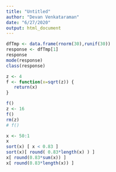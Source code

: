 ```yaml
---
title: "Untitled"
author: "Devan Venkataraman"
date: "6/27/2020"
output: html_document
---
```


```r
dfTmp <- data.frame(rnorm(30),runif(30))
response <- dfTmp[1]
response
mode(response)
class(response)

z <- 4
f <- function(x=sqrt(z)) {
   return(x)
}

f()
z <- 16
f()
rm(z)
# f()

x <- 50:1
x
sort(x) [ x < 0.83 ]
sort(x)[ round( 0.83*length(x) ) ]
x[ round(0.83*sum(x)) ]
x[ round(0.83*length(x)) ]

```
